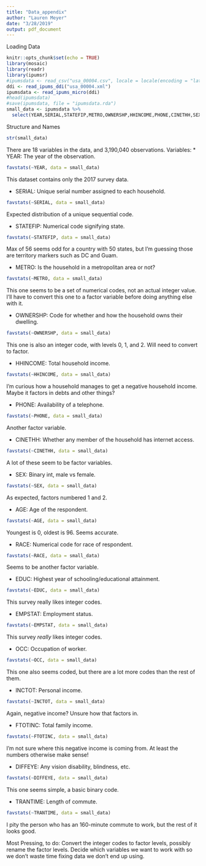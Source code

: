 ```yaml
---
title: "Data_appendix"
author: "Lauren Meyer"
date: "3/28/2019"
output: pdf_document
---
```

Loading Data
```r
knitr::opts_chunk$set(echo = TRUE)
library(mosaic)
library(readr)
library(ipumsr)
#ipumsdata <- read_csv("usa_00004.csv", locale = locale(encoding = "latin1"))
ddi <- read_ipums_ddi("usa_00004.xml")
ipumsdata <- read_ipums_micro(ddi)
#head(ipumsdata)
#save(ipumsdata, file = "ipumsdata.rda")
small_data <- ipumsdata %>%
  select(YEAR,SERIAL,STATEFIP,METRO,OWNERSHP,HHINCOME,PHONE,CINETHH,SEX,AGE,RACE,EDUC,EMPSTAT,OCC,INCTOT,FTOTINC,DIFFEYE,TRANTIME)
```

Structure and Names
```r
str(small_data)
```
There are 18 variables in the data, and 3,190,040 observations.
Variables: 
* YEAR: The year of the observation.
```r
favstats(~YEAR, data = small_data)
```
This dataset contains only the 2017 survey data. 

* SERIAL: Unique serial number assigned to each household.
```r
favstats(~SERIAL, data = small_data)
```
Expected distribution of a unique sequential code.

* STATEFIP: Numerical code signifying state. 
```r
favstats(~STATEFIP, data = small_data)
```
Max of 56 seems odd for a country with 50 states, but I'm guessing those are territory markers such as DC and Guam. 

* METRO: Is the household in a metropolitan area or not?
```r
favstats(~METRO, data = small_data)
```
This one seems to be a set of numerical codes, not an actual integer value. I'll have to convert this one to a factor variable before doing anything else with it.

* OWNERSHP: Code for whether and how the household owns their dwelling.
```r
favstats(~OWNERSHP, data = small_data)
```
This one is also an integer code, with levels 0, 1, and 2. Will need to convert to factor.

* HHINCOME: Total household income.
```r
favstats(~HHINCOME, data = small_data)
```
I'm curious how a household manages to get a negative household income. Maybe it factors in debts and other things?

* PHONE: Availability of a telephone.
```r
favstats(~PHONE, data = small_data)
```
Another factor variable. 

* CINETHH: Whether any member of the household has internet access.
```r
favstats(~CINETHH, data = small_data)
```
A lot of these seem to be factor variables.

* SEX: Binary int, male vs female.
```r
favstats(~SEX, data = small_data)
```
As expected, factors numbered 1 and 2. 

* AGE: Age of the respondent.
```r
favstats(~AGE, data = small_data)
```
Youngest is 0, oldest is 96. Seems accurate.

* RACE: Numerical code for race of respondent.
```r
favstats(~RACE, data = small_data)
```
Seems to be another factor variable. 

* EDUC: Highest year of schooling/educational attainment.
```r
favstats(~EDUC, data = small_data)
```
This survey really likes integer codes.

* EMPSTAT: Employment status. 
```r
favstats(~EMPSTAT, data = small_data)
```
This survey *really* likes integer codes.

* OCC: Occupation of worker.
```r
favstats(~OCC, data = small_data)
```
This one also seems coded, but there are a lot more codes than the rest of them.

* INCTOT: Personal income. 
```r
favstats(~INCTOT, data = small_data)
```
Again, negative income? Unsure how that factors in. 

* FTOTINC: Total family income.
```r
favstats(~FTOTINC, data = small_data)
```
I'm not sure where this negative income is coming from. At least the numbers otherwise make sense!

* DIFFEYE: Any vision disability, blindness, etc.
```r
favstats(~DIFFEYE, data = small_data)
```
This one seems simple, a basic binary code. 

* TRANTIME: Length of commute. 
```r
favstats(~TRANTIME, data = small_data)
```
I pity the person who has an 160-minute commute to work, but the rest of it looks good. 

Most Pressing, to do:
Convert the integer codes to factor levels, possibly rename the factor levels. 
Decide which variables we want to work with so we don't waste time fixing data we don't end up using.
